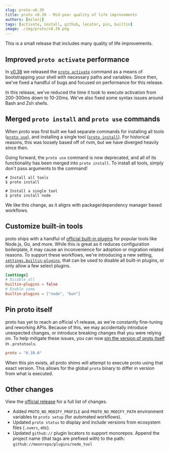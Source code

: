 ```yaml
---
slug: proto-v0.39
title: proto v0.39 - Mid-year quality of life improvements
authors: [milesj]
tags: [activate, install, github, locator, pin, builtin]
image: ./img/proto/v0.39.png
---
```


This is a small release that includes many quality of life improvements.

<!--truncate-->

## Improved `proto activate` performance

In [v0.38](./proto-v0.38) we released the [`proto activate`](/docs/proto/commands/activate) command
as a means of bootstrapping your shell with necessary paths and variables. Since then, we've fixed a
handful of bugs and focused on performance for this release.

In this release, we've reduced the time it took to execute activation from 200-300ms down to
10-20ms. We've also fixed some syntax issues around Bash and Zsh shells.

## Merged `proto install` and `proto use` commands

When proto was first built we had separate commands for installing all tools
([`proto use`](/docs/proto/commands/use)), and installing a single tool
([`proto install`](/docs/proto/commands/install)). For historical reasons, this was loosely based
off of nvm, but we have diverged heavily since then.

Going forward, the `proto use` command is now deprecated, and all of its functionality has been
merged into `proto install`. To install all tools, simply don't pass arguments to the command!

```shell
# Install all tools
$ proto install

# Install a single tool
$ proto install node
```

We like this change, as it aligns with package/dependency manager based workflows.

## Customize built-in tools

proto ships with a handful of [official built-in plugins](/docs/proto/tools#built-in) for popular
tools like Node.js, Go, and more. While this is great as it reduces configuration boilerplate, it
may cause an inconvenience for adoption or migration related reasons. To support these workflows,
we're introducing a new setting, [`settings.builtin-plugins`](/docs/proto/config#builtin-plugins),
that can be used to disable all built-in plugins, or only allow a few select plugins.

```toml title=".prototools"
[settings]
# Disable all
builtin-plugins = false
# Enable some
builtin-plugins = ["node", "bun"]
```

## Pin proto itself

proto has yet to reach an official v1 release, as we're constantly fine-tuning and reworking APIs.
Because of this, we may accidentally introduce unexpected changes, or introduce breaking changes
that you were relying on. To help mitigate these issues, you can now
[pin the version of proto itself](/docs/proto/config#lock-proto-version) in `.prototools`.

```toml title=".prototools"
proto = "0.39.0"
```

When this pin exists, all proto shims will attempt to execute proto using that exact version. This
allows for the global `proto` binary to differ in version from what is executed.

## Other changes

View the [official release](https://github.com/moonrepo/proto/releases/tag/v0.39.0) for a full list
of changes.

- Added `PROTO_NO_MODIFY_PROFILE` and `PROTO_NO_MODIFY_PATH` environment variables to `proto setup`
  (for automated workflows).
- Updated `proto status` to display and include versions from ecosystem files (`.nvmrc`, etc).
- Updated `github://` plugin locators to support monorepos. Append the project name (that tags are
  prefixed with) to the path: `github://moonrepo/plugins/node_tool`
